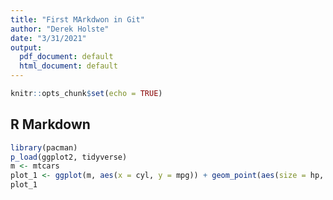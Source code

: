 ```yaml
---
title: "First MArkdwon in Git"
author: "Derek Holste"
date: "3/31/2021"
output:
  pdf_document: default
  html_document: default
---
```


```r
knitr::opts_chunk$set(echo = TRUE)
```

## R Markdown
```r
library(pacman)
p_load(ggplot2, tidyverse)
m <- mtcars
plot_1 <- ggplot(m, aes(x = cyl, y = mpg)) + geom_point(aes(size = hp, color = qsec),alpha = .2)
plot_1
```

